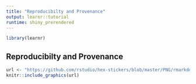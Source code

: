```yaml
---
title: "Reproducibilty and Provenance"
output: learnr::tutorial
runtime: shiny_prerendered
---
```

```r
library(learnr)
```

## Reproducibilty and Provenance   
```r
url <- "https://github.com/rstudio/hex-stickers/blob/master/PNG/rmarkdown.png?raw=true"  
knitr::include_graphics(url)
```
   
  
